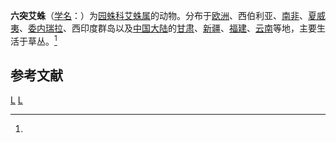 {{Speciesbox 
| taxon = Cyclosa oculata
| image = Cyclosa.oculata.-.lindsey.jpg
| binomial_authority = (Walckenaer, 1802)<ref name='id13619'>{{cite web| url =http://www.bioinfo.cn/db05/BjdwSpecies.php?action=view&id=13619| title =六突艾蛛| work =《中国动物物种编目数据库》| publisher =中国科学院微生物研究所| author =中国科学院动物研究所| accessdate =2009-04-28| deadurl =yes| archiveurl =https://web.archive.org/web/20160305051601/http://www.bioinfo.cn/db05/BjdwSpecies.php?action=view&id=13619| archivedate =2016-03-05}}</ref>
}}

'''六突艾蛛'''（[[学名|学名]]：{{lang|la|''Cyclosa oculata''}}）为[[园蛛科|园蛛科]][[艾蛛属|艾蛛属]]的动物。分布于[[欧洲|欧洲]]、西伯利亚、[[南非|南非]]、[[夏威夷|夏威夷]]、[[委内瑞拉|委内瑞拉]]、西印度群岛以及[[中国大陆|中国大陆]]的[[甘肃|甘肃]]、[[新疆|新疆]]、[[福建|福建]]、[[云南|云南]]等地，主要生活于草丛。<ref name='id13619'/>

== 参考文献 ==
{{reflist}}

{{taxonbar}}
[[Category:_1802年描述的动物|L]]
[[Category:艾蛛属|L]]